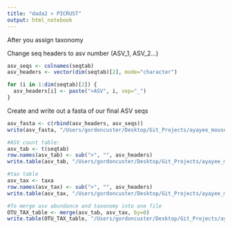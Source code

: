 ```yaml
---
title: "dada2 > PICRUST"
output: html_notebook
---
```



After you assign taxonomy

Change seq headers to asv number (ASV_1, ASV_2...)
```r
asv_seqs <- colnames(seqtab)
asv_headers <- vector(dim(seqtab)[2], mode="character")

for (i in 1:dim(seqtab)[2]) {
  asv_headers[i] <- paste(">ASV", i, sep="_")
}
```

Create and write out a fasta of our final ASV seqs
```r
asv_fasta <- c(rbind(asv_headers, asv_seqs))
write(asv_fasta, "/Users/gordoncuster/Desktop/Git_Projects/ayayee_mouse_2023/Data/ASVs.fa")

#ASV count table:
asv_tab <- t(seqtab)
row.names(asv_tab) <- sub(">", "", asv_headers)
write.table(asv_tab, "/Users/gordoncuster/Desktop/Git_Projects/ayayee_mouse_2023/ASVs_counts.tsv", sep="\t", quote=F, col.names=NA)

#tax table
asv_tax <- taxa
row.names(asv_tax) <- sub(">", "", asv_headers)
write.table(asv_tax, "/Users/gordoncuster/Desktop/Git_Projects/ayayee_mouse_2023/ASVs_taxonomy.tsv", sep = "\t", quote=F, col.names=NA)

#To merge asv abundance and taxonomy into one file
OTU_TAX_table <- merge(asv_tab, asv_tax, by=0)
write.table(OTU_TAX_table, "/Users/gordoncuster/Desktop/Git_Projects/ayayee_mouse_2023/OTU_TAX_table.tsv", sep = "\t", quote=F, col.names=NA)

```

